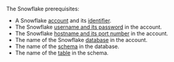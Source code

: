 The Snowflake prerequisites:

- A Snowflake [account](https://signup.snowflake.com/) and its [identifier](https://docs.snowflake.com/user-guide/admin-account-identifier).
- The Snowflake [username and its password](https://docs.snowflake.com/user-guide/admin-user-management#creating-users) in the account.
- The Snowflake [hostname and its port number](https://docs.snowflake.com/sql-reference/functions/system_allowlist) in the account.
- The name of the Snowflake [database](https://docs.snowflake.com/sql-reference/sql/create-database) in the account.
- The name of the [schema](https://docs.snowflake.com/sql-reference/sql/create-schema) in the database.
- The name of the [table](https://docs.snowflake.com/sql-reference/sql/create-table) in the schema.